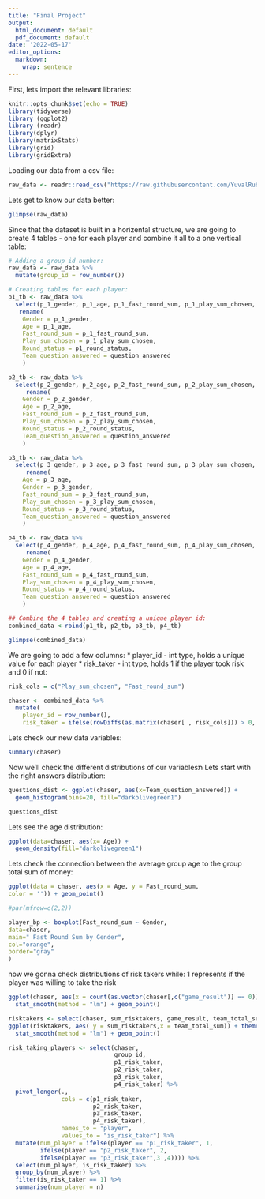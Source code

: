 ---
title: "Final Project"
output:
  html_document: default
  pdf_document: default
date: '2022-05-17'
editor_options:
  markdown:
    wrap: sentence
---

First, lets import the relevant libraries:

```{r setup, include=FALSE}
knitr::opts_chunk$set(echo = TRUE)
library(tidyverse)
library (ggplot2)
library (readr)
library(dplyr)
library(matrixStats)
library(grid)
library(gridExtra)
```

Loading our data from a csv file:

```{r}
raw_data <- readr::read_csv("https://raw.githubusercontent.com/YuvalRubinstein99/Data_Analytics_Course/main/The_Chase__Dataset.csv")
```

Lets get to know our data better:

```{r}
glimpse(raw_data)
```

Since that the dataset is built in a horizental structure, we are going to create 4 tables - one for each player and combine it all to a one vertical table: 

```{r}
# Adding a group id number:
raw_data <- raw_data %>%
  mutate(group_id = row_number())

# Creating tables for each player:
p1_tb <- raw_data %>%
  select(p_1_gender, p_1_age, p_1_fast_round_sum, p_1_play_sum_chosen, p1_round_status, group_id, team_total_sum, question_answered, game_result, season) %>%
   rename(
    Gender = p_1_gender,
    Age = p_1_age,
    Fast_round_sum = p_1_fast_round_sum,
    Play_sum_chosen = p_1_play_sum_chosen,
    Round_status = p1_round_status,
    Team_question_answered = question_answered
    )

p2_tb <- raw_data %>%
  select(p_2_gender, p_2_age, p_2_fast_round_sum, p_2_play_sum_chosen, p_2_round_status, group_id, team_total_sum, question_answered, game_result, season) %>%
     rename(
    Gender = p_2_gender,
    Age = p_2_age,
    Fast_round_sum = p_2_fast_round_sum,
    Play_sum_chosen = p_2_play_sum_chosen,
    Round_status = p_2_round_status,
    Team_question_answered = question_answered
    )

p3_tb <- raw_data %>%
  select(p_3_gender, p_3_age, p_3_fast_round_sum, p_3_play_sum_chosen, p_3_round_status, group_id, team_total_sum, question_answered, game_result, season) %>%
     rename(
    Age = p_3_age,
    Gender = p_3_gender,
    Fast_round_sum = p_3_fast_round_sum,
    Play_sum_chosen = p_3_play_sum_chosen,
    Round_status = p_3_round_status,
    Team_question_answered = question_answered
    )

p4_tb <- raw_data %>%
  select(p_4_gender, p_4_age, p_4_fast_round_sum, p_4_play_sum_chosen, p_4_round_status, group_id, team_total_sum, question_answered, game_result, season) %>%
     rename(
    Gender = p_4_gender,
    Age = p_4_age,
    Fast_round_sum = p_4_fast_round_sum,
    Play_sum_chosen = p_4_play_sum_chosen,
    Round_status = p_4_round_status,
    Team_question_answered = question_answered
    )

## Combine the 4 tables and creating a unique player id:
combined_data <-rbind(p1_tb, p2_tb, p3_tb, p4_tb)

glimpse(combined_data)

```

We are going to add a few columns:
* player_id - int type, holds a unique value for each player
* risk_taker - int type, holds 1 if the player took risk and 0 if not:

```{r}
risk_cols = c("Play_sum_chosen", "Fast_round_sum")

chaser <- combined_data %>%
  mutate(
    player_id = row_number(),
    risk_taker = ifelse(rowDiffs(as.matrix(chaser[ , risk_cols])) > 0, 1, 0))

```

Lets check our new data variables:

```{r}
summary(chaser)
```

Now we'll check the different distributions of our variablesת Lets start with the right answers distribution:

```{r}

questions_dist <- ggplot(chaser, aes(x=Team_question_answered)) +
  geom_histogram(bins=20, fill="darkolivegreen1")

questions_dist

```

Lets see the age distribution:

```{r}

ggplot(data=chaser, aes(x= Age)) +
  geom_density(fill="darkolivegreen1")


```

Lets check the connection between the average group age to the group total sum of money:

```{r}
ggplot(data = chaser, aes(x = Age, y = Fast_round_sum,
color = '')) + geom_point()


```

```{r}
#par(mfrow=c(2,2))

player_bp <- boxplot(Fast_round_sum ~ Gender,
data=chaser,
main=" Fast Round Sum by Gender",
col="orange",
border="gray"
)
```




now we gonna check distributions of risk takers while:
1 represents if the player was willing to take the risk
```{r}

ggplot(chaser, aes(x = count(as.vector(chaser[,c("game_result")] == 0)), y = sum_risktakers)) + theme_bw() +
  stat_smooth(method = "lm") + geom_point()

risktakers <- select(chaser, sum_risktakers, game_result, team_total_sum)
ggplot(risktakers, aes( y = sum_risktakers,x = team_total_sum)) + theme_bw() +
  stat_smooth(method = "lm") + geom_point()

risk_taking_players <- select(chaser,
                              group_id,
                              p1_risk_taker,
                              p2_risk_taker,
                              p3_risk_taker,
                              p4_risk_taker) %>%
  pivot_longer(., 
               cols = c(p1_risk_taker,
                        p2_risk_taker,
                        p3_risk_taker,
                        p4_risk_taker),
               names_to = "player",
               values_to = "is_risk_taker") %>%
  mutate(num_player = ifelse(player == "p1_risk_taker", 1,
         ifelse(player == "p2_risk_taker", 2,
         ifelse(player == "p3_risk_taker",3 ,4)))) %>%
  select(num_player, is_risk_taker) %>%
  group_by(num_player) %>%
  filter(is_risk_taker == 1) %>%
  summarise(num_player = n)

```


